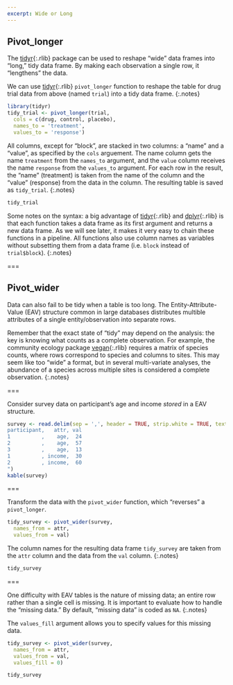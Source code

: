 ```yaml
---
excerpt: Wide or Long
---
```


## Pivot_longer

The [tidyr](){:.rlib} package can be used to reshape "wide" data frames into "long," tidy data frame. By making each observation a single row, it "lengthens" the data. 

We can use [tidyr](){:.rlib} `pivot_longer` function to reshape the table for drug trial data from above (named `trial`) into a tidy data frame.
{:.notes}

```r
library(tidyr)
tidy_trial <- pivot_longer(trial,
  cols = c(drug, control, placebo),
  names_to = 'treatment',
  values_to = 'response')
```

All columns, except for "block", are stacked in two columns: a "name" and a
"value", as specified by the `cols` arguement. The name column gets the name `treatment` from the `names_to` argument,
and the `value` column receives the name `response` from the `values_to` argument. 
For each row in the result, the "name" (treatment) is taken from the name
of the column and the "value" (response) from the data in the column. The resulting table is saved as `tidy_trial`.
{:.notes}

```r
tidy_trial
```

Some notes on the syntax: a big advantage of [tidyr](){:.rlib} and
[dplyr](){:.rlib} is that each function takes a data frame as its first argument
and returns a new data frame. As we will see later, it makes it very easy to
chain these functions in a pipeline. All functions also use column names as
variables without subsetting them from a data frame (i.e. `block` instead of
`trial$block`).
{:.notes}

===

## Pivot_wider

Data can also fail to be tidy when a table is too long. The
Entity-Attribute-Value (EAV) structure common in large databases distributes
multible attributes of a single entity/observation into separate rows.

Remember that the exact state of "tidy" may depend on the analysis: the key is
knowing what counts as a complete observation. For example, the community
ecology package [vegan](){:.rlib} requires a matrix of species counts, where
rows correspond to species and columns to sites. This may seem like too "wide" a
format, but in several multi-variate analyses, the abundance of a
species across multiple sites is considered a complete observation.
{:.notes}

===

Consider survey data on participant's age and income *stored* in a EAV
structure.

```r
survey <- read.delim(sep = ',', header = TRUE, strip.white = TRUE, text = "
participant,   attr, val
1          ,    age,  24
2          ,    age,  57
3          ,    age,  13
1          , income,  30
2          , income,  60
")
kable(survey)
```

===

Transform the data with the `pivot_wider` function, which "reverses" a `pivot_longer`. 

```r
tidy_survey <- pivot_wider(survey,
  names_from = attr,
  values_from = val)
```

The column names for the resulting data frame `tidy_survey` are taken from the `attr` column and the data from the `val` column.
{:.notes}

```r
tidy_survey
```

===

One difficulty with EAV tables is the nature of missing data; an entire row
rather than a single cell is missing. It is important to evaluate how to handle the "missing data." By default, "missing data" is coded as `NA`. 
{:.notes}

The `values_fill` argument allows you to specify values for this missing data. 

```r
tidy_survey <- pivot_wider(survey,
  names_from = attr,
  values_from = val,
  values_fill = 0)
```

```r
tidy_survey
```
